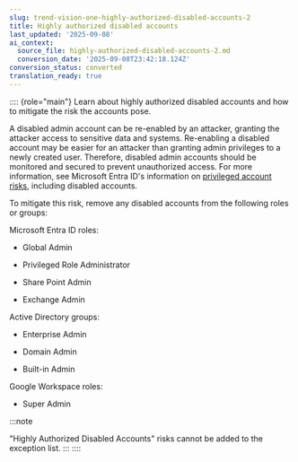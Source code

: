 ```yaml
---
slug: trend-vision-one-highly-authorized-disabled-accounts-2
title: Highly authorized disabled accounts
last_updated: '2025-09-08'
ai_context:
  source_file: highly-authorized-disabled-accounts-2.md
  conversion_date: '2025-09-08T23:42:18.124Z'
conversion_status: converted
translation_ready: true
---
```


:::: {role="main"}
Learn about highly authorized disabled accounts and how to mitigate the risk the accounts pose.

A disabled admin account can be re-enabled by an attacker, granting the attacker access to sensitive data and systems. Re-enabling a disabled account may be easier for an attacker than granting admin privileges to a newly created user. Therefore, disabled admin accounts should be monitored and secured to prevent unauthorized access. For more information, see Microsoft Entra ID's information on [privileged account risks](https://learn.microsoft.com/en-us/entra/architecture/security-operations-privileged-accounts), including disabled accounts.

To mitigate this risk, remove any disabled accounts from the following roles or groups:

Microsoft Entra ID roles:

- Global Admin

- Privileged Role Administrator

- Share Point Admin

- Exchange Admin

Active Directory groups:

- Enterprise Admin

- Domain Admin

- Built-in Admin

Google Workspace roles:

- Super Admin

:::note

"Highly Authorized Disabled Accounts" risks cannot be added to the exception list.
:::
::::

